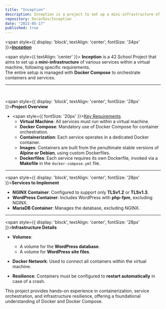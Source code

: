 ```yaml
---
title: "Inception"
description: Inception is a project to set up a mini-infrastructure of services using Docker Compose within a virtual machine. It includes containers for NGINX with TLS, WordPress with php-fpm, and MariaDB, each with custom Dockerfiles and built from Debian. Volumes are used for the WordPress database and site files, and a Docker network connects all containers.
repository: OscarOzs/Inception
date: "2023-05-17"
published: true
---
```


<span style={{ display: 'block', textAlign: 'center', fontSize: '34px' }}><u><i>**Inception**</i></u></span>

<span style={{ textAlign: 'center' }}>
<strong>Inception</strong> is a 42 School Project that aims to set up a <strong>mini-infrastructure</strong> of various services within a virtual machine, following specific requirements.<br />
The entire setup is managed with <strong>Docker Compose</strong> to orchestrate containers and services.
</span>

<hr style={{ border: '0.1px solid black' }} />

<br />

<span style={{ display: 'block', textAlign: 'center', fontSize: '28px' }}>**Project Overview**</span>

- <span style={{ fontSize: '20px' }}><u>Key Requirements</u></span>
  - **Virtual Machine**: All services must run within a virtual machine.
  - **Docker Compose**: Mandatory use of Docker Compose for container orchestration.
  - **Containerization**: Each service operates in a dedicated Docker container.
  - **Images**: Containers are built from the penultimate stable versions of <strong>Alpine or Debian</strong>, using custom Dockerfiles.
  - **Dockerfiles**: Each service requires its own Dockerfile, invoked via a <strong>Makefile</strong> in the `docker-compose.yml` file.

---

<span style={{ display: 'block', textAlign: 'center', fontSize: '28px' }}>**Services to Implement**</span>

- **NGINX Container**: Configured to support only <strong>TLSv1.2</strong> or <strong>TLSv1.3</strong>.
- **WordPress Container**: Includes WordPress with <strong>php-fpm</strong>, excluding NGINX.
- **MariaDB Container**: Manages the database, excluding NGINX.

---

<span style={{ display: 'block', textAlign: 'center', fontSize: '28px' }}>**Infrastructure Details**</span>

- **Volumes**:
  - A volume for the <strong>WordPress database</strong>.
  - A volume for <strong>WordPress site files</strong>.

- **Docker Network**: Used to connect all containers within the virtual machine.
- **Resilience**: Containers must be configured to <strong>restart automatically</strong> in case of a crash.

This project provides hands-on experience in containerization, service orchestration, and infrastructure resilience, offering a foundational understanding of Docker and Docker Compose.
